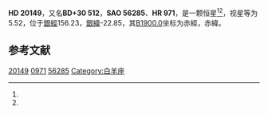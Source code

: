 {{Starbox begin
| name = HD 20149
}}
{{Starbox observe
| epoch = [[J2000.0|J2000.0]]
| constell = {{星座名待查}}<ref name=SIMBAD>{{cite web
 | url=http://simbad.u-strasbg.fr/simbad/sim-id?Ident=HR+971
 | title=Pulsating variable Star
 | publisher=Centre de Données astronomiques de Strasbourg
 | work=SIMBAD
 | accessdate=2012-07-13
 | archive-date=2016-03-17
 | archive-url=https://web.archive.org/web/20160317084158/http://simbad.u-strasbg.fr/simbad/sim-id?Ident=HR+971
 | dead-url=no
 }}</ref><ref name=DATA>{{cite web
 | url=http://vizier.u-strasbg.fr/viz-bin/VizieR-5?-out.add=.&-source=5050&-corr=PK=HR&-out.max=9999&HR=971
 | title=VizieR Detailed Page
 | accessdate=2012-07-13
 | archive-date=2016-03-04
 | archive-url=https://web.archive.org/web/20160304234921/http://vizier.u-strasbg.fr/viz-bin/VizieR-5?-out.add=.&-source=5050&-corr=PK=HR&-out.max=9999&HR=971
 | dead-url=no
 }}</ref>
| 星官 = 
| ra = {{RA|3|15|20.5}}<ref name=SIMBAD /><ref name=DATA />
| dec = {{DEC|+30|33|24}}<ref name=SIMBAD /><ref name=DATA />
| appmag_v = 5.52<ref name=SIMBAD /><ref name=DATA />
}}
{{Starbox character
| class = A1V s<ref name=SIMBAD /><ref name=DATA />
| b-v = 0.01<ref name=SIMBAD /><ref name=DATA />
| u-b = 0.09<ref name=SIMBAD /><ref name=DATA />
| r-i = <ref name=SIMBAD /><ref name=DATA />
| variable = 
}}
{{Starbox astrometry
| radial_v = 0.09
| prop_mo_ra = -3
| parallax = 
| p_error = 
}}
{{Starbox catalog
| names =BD+30 512，[[SAO星表|SAO]] 56285，[[HD星表|HD]] 20149，[[HR星表|HR]] 971}}
{{Starbox reference |Simbad=HR+971}}
{{Starbox end}}

'''HD 20149'''，又名'''BD+30 512'''，'''SAO 56285'''、'''HR 971'''，是一颗恒星<ref name=SIMBAD /><ref name=DATA />，视星等为5.52，位于[[銀道座標系|銀經]]156.23，[[銀道座標系|銀緯]]-22.85，其[[B1900.0|B1900.0]]坐标为赤經{{RA|3|9|14.9}}，赤緯{{DEC|+30|-22.85|4}}。

== 参考文献 ==
{{reflist}}

{{star-stub}}

[[Category:HD和HDE天體|20149]]
[[Category:HR天體|0971]]
[[Category:SAO天體|56285]]
[[Category:白羊座|Category:白羊座]]